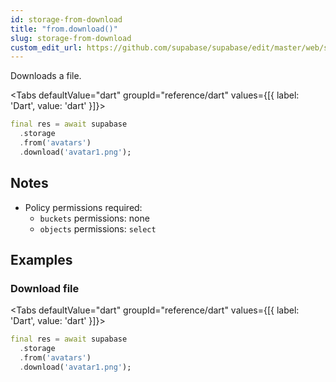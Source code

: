 ```yaml
---
id: storage-from-download
title: "from.download()"
slug: storage-from-download
custom_edit_url: https://github.com/supabase/supabase/edit/master/web/spec/dart.yml
---
```



Downloads a file.


<Tabs
  defaultValue="dart"
  groupId="reference/dart"
  values={[{ label: 'Dart', value: 'dart' }]}>

<TabItem value="dart">

```dart
final res = await supabase
  .storage
  .from('avatars')
  .download('avatar1.png');
```


</TabItem>

</Tabs>





## Notes

- Policy permissions required:
  - `buckets` permissions: none 
  - `objects` permissions: `select`










## Examples

### Download file



<Tabs
  defaultValue="dart"
  groupId="reference/dart"
  values={[{ label: 'Dart', value: 'dart' }]}>

<TabItem value="dart">

```dart
final res = await supabase
  .storage
  .from('avatars')
  .download('avatar1.png');
```


</TabItem>

</Tabs>